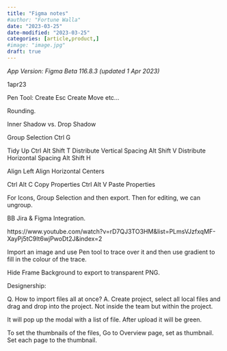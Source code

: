 ```yaml
---
title: "Figma notes"
#author: "Fortune Walla"
date: "2023-03-25"
date-modified: "2023-03-25"
categories: [article,product,]
#image: "image.jpg"
draft: true
---
```


*App Version: Figma Beta 116.8.3 (updated 1 Apr 2023)*

1apr23

Pen Tool: Create Esc Create Move etc...

Rounding.

Inner Shadow vs. Drop Shadow

Group Selection Ctrl G


Tidy Up Ctrl Alt Shift T
Distribute Vertical Spacing Alt Shift V
Distribute Horizontal Spacing Alt Shift H

Align Left
Align Horizontal Centers

Ctrl Alt C Copy Properties
Ctrl Alt V Paste Properties

For Icons, Group Selection and then export. Then for editing, we can ungroup.


BB Jira & Figma Integration.

https://www.youtube.com/watch?v=rD7QJ3TO3HM&list=PLmsVJzfxqMF-XayPj5tC9lt6wjPwoDt2J&index=2


Import an image and use Pen tool to trace over it and then use gradient to fill in the colour of the trace.

Hide Frame Background to export to transparent PNG.


Designership:


Q. How to import files all at once?
A. Create project, select all local files and drag and drop into the project. Not inside the team but within the project.

It will pop up the modal with a list of file. After upload it will be green.

To set the thumbnails of the files,  Go to Overview page, set as thumbnail. Set each page to the thumbnail.




